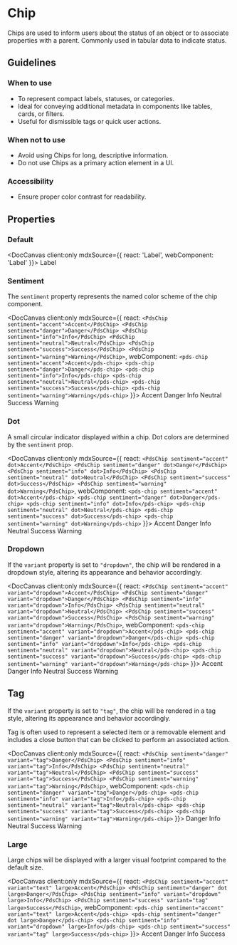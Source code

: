 
# Chip

Chips are used to inform users about the status of an object or to associate properties with a parent. Commonly used in tabular data to indicate status.

## Guidelines

### When to use
- To represent compact labels, statuses, or categories.
- Ideal for conveying additional metadata in components like tables, cards, or filters.
- Useful for dismissible tags or quick user actions.

### When not to use
- Avoid using Chips for long, descriptive information.
- Do not use Chips as a primary action element in a UI.

### Accessibility
- Ensure proper color contrast for readability.

## Properties

<DocArgsTable componentName="pds-chip" docSource={components} />

### Default

<DocCanvas client:only
  mdxSource={{
    react: '<PdsChip>Label</PdsChip>',
    webComponent: '<pds-chip>Label</pds-chip>'
}}>
  <pds-chip>Label</pds-chip>
</DocCanvas>

### Sentiment

The `sentiment` property represents the named color scheme of the chip component.

<DocCanvas client:only
  mdxSource={{
    react: `
    <PdsChip sentiment="accent">Accent</PdsChip>
    <PdsChip sentiment="danger">Danger</PdsChip>
    <PdsChip sentiment="info">Info</PdsChip>
    <PdsChip sentiment="neutral">Neutral</PdsChip>
    <PdsChip sentiment="success">Success</PdsChip>
    <PdsChip sentiment="warning">Warning</PdsChip>
    `,
    webComponent: `
    <pds-chip sentiment="accent">Accent</pds-chip>
    <pds-chip sentiment="danger">Danger</pds-chip>
    <pds-chip sentiment="info">Info</pds-chip>
    <pds-chip sentiment="neutral">Neutral</pds-chip>
    <pds-chip sentiment="success">Success</pds-chip>
    <pds-chip sentiment="warning">Warning</pds-chip>
    `
}}>
  <pds-chip sentiment="accent">Accent</pds-chip>
  <pds-chip sentiment="danger">Danger</pds-chip>
  <pds-chip sentiment="info">Info</pds-chip>
  <pds-chip sentiment="neutral">Neutral</pds-chip>
  <pds-chip sentiment="success">Success</pds-chip>
  <pds-chip sentiment="warning">Warning</pds-chip>
</DocCanvas>

### Dot

A small circular indicator displayed within a chip. Dot colors are determined by the `sentiment` prop.

<DocCanvas client:only
  mdxSource={{
    react: `
    <PdsChip sentiment="accent" dot>Accent</PdsChip>
    <PdsChip sentiment="danger" dot>Danger</PdsChip>
    <PdsChip sentiment="info" dot>Info</PdsChip>
    <PdsChip sentiment="neutral" dot>Neutral</PdsChip>
    <PdsChip sentiment="success" dot>Success</PdsChip>
    <PdsChip sentiment="warning" dot>Warning</PdsChip>
    `,
    webComponent: `
    <pds-chip sentiment="accent" dot>Accent</pds-chip>
    <pds-chip sentiment="danger" dot>Danger</pds-chip>
    <pds-chip sentiment="info" dot>Info</pds-chip>
    <pds-chip sentiment="neutral" dot>Neutral</pds-chip>
    <pds-chip sentiment="success" dot>Success</pds-chip>
    <pds-chip sentiment="warning" dot>Warning</pds-chip>
    `
}}>
  <pds-chip sentiment="accent" dot>Accent</pds-chip>
  <pds-chip sentiment="danger" dot>Danger</pds-chip>
  <pds-chip sentiment="info" dot>Info</pds-chip>
  <pds-chip sentiment="neutral" dot>Neutral</pds-chip>
  <pds-chip sentiment="success" dot>Success</pds-chip>
  <pds-chip sentiment="warning" dot>Warning</pds-chip>
</DocCanvas>

### Dropdown

If the `variant` property is set to `"dropdown"`, the chip will be rendered in a dropdown style, altering its appearance and behavior accordingly.

<DocCanvas client:only
  mdxSource={{
    react: `
    <PdsChip sentiment="accent" variant="dropdown">Accent</PdsChip>
    <PdsChip sentiment="danger" variant="dropdown">Danger</PdsChip>
    <PdsChip sentiment="info" variant="dropdown">Info</PdsChip>
    <PdsChip sentiment="neutral" variant="dropdown">Neutral</PdsChip>
    <PdsChip sentiment="success" variant="dropdown">Success</PdsChip>
    <PdsChip sentiment="warning" variant="dropdown">Warning</PdsChip>
    `,
    webComponent: `
    <pds-chip sentiment="accent" variant="dropdown">Accent</pds-chip>
    <pds-chip sentiment="danger" variant="dropdown">Danger</pds-chip>
    <pds-chip sentiment="info" variant="dropdown">Info</pds-chip>
    <pds-chip sentiment="neutral" variant="dropdown">Neutral</pds-chip>
    <pds-chip sentiment="success" variant="dropdown">Success</pds-chip>
    <pds-chip sentiment="warning" variant="dropdown">Warning</pds-chip>
    `
}}>
  <pds-chip sentiment="accent" variant="dropdown">Accent</pds-chip>
  <pds-chip sentiment="danger" variant="dropdown">Danger</pds-chip>
  <pds-chip sentiment="info" variant="dropdown">Info</pds-chip>
  <pds-chip sentiment="neutral" variant="dropdown">Neutral</pds-chip>
  <pds-chip sentiment="success" variant="dropdown">Success</pds-chip>
  <pds-chip sentiment="warning" variant="dropdown">Warning</pds-chip>
</DocCanvas>

## Tag

If the `variant` property is set to `"tag"`, the chip will be rendered in a tag style, altering its appearance and behavior accordingly.

Tag is often used to represent a selected item or a removable element and includes a close button that can be clicked to perform an associated action.

<DocCanvas client:only
  mdxSource={{
    react: `
    <PdsChip sentiment="danger" variant="tag">Danger</PdsChip>
    <PdsChip sentiment="info" variant="tag">Info</PdsChip>
    <PdsChip sentiment="neutral" variant="tag">Neutral</PdsChip>
    <PdsChip sentiment="success" variant="tag">Success</PdsChip>
    <PdsChip sentiment="warning" variant="tag">Warning</PdsChip>
    `,
    webComponent: `
    <pds-chip sentiment="danger" variant="tag">Danger</pds-chip>
    <pds-chip sentiment="info" variant="tag">Info</pds-chip>
    <pds-chip sentiment="neutral" variant="tag">Neutral</pds-chip>
    <pds-chip sentiment="success" variant="tag">Success</pds-chip>
    <pds-chip sentiment="warning" variant="tag">Warning</pds-chip>
    `
}}>
  <pds-chip sentiment="danger" variant="tag">Danger</pds-chip>
  <pds-chip sentiment="info" variant="tag">Info</pds-chip>
  <pds-chip sentiment="neutral" variant="tag">Neutral</pds-chip>
  <pds-chip sentiment="success" variant="tag">Success</pds-chip>
  <pds-chip sentiment="warning" variant="tag">Warning</pds-chip>
</DocCanvas>

### Large

Large chips will be displayed with a larger visual footprint compared to the default size.

<DocCanvas client:only
  mdxSource={{
    react: `
    <PdsChip sentiment="accent" variant="text" large>Accent</PdsChip>
    <PdsChip sentiment="danger" dot large>Danger</PdsChip>
    <PdsChip sentiment="info" variant="dropdown" large>Info</PdsChip>
    <PdsChip sentiment="success" variant="tag" large>Success</PdsChip>
    `,
    webComponent: `
    <pds-chip sentiment="accent" variant="text" large>Accent</pds-chip>
    <pds-chip sentiment="danger" dot large>Danger</pds-chip>
    <pds-chip sentiment="info" variant="dropdown" large>Info</pds-chip>
    <pds-chip sentiment="success" variant="tag" large>Success</pds-chip>
    `
}}>
  <pds-chip sentiment="accent" variant="text" large>Accent</pds-chip>
  <pds-chip sentiment="danger" dot large>Danger</pds-chip>
  <pds-chip sentiment="info" variant="dropdown" large>Info</pds-chip>
  <pds-chip sentiment="success" variant="tag" large>Success</pds-chip>
</DocCanvas>
